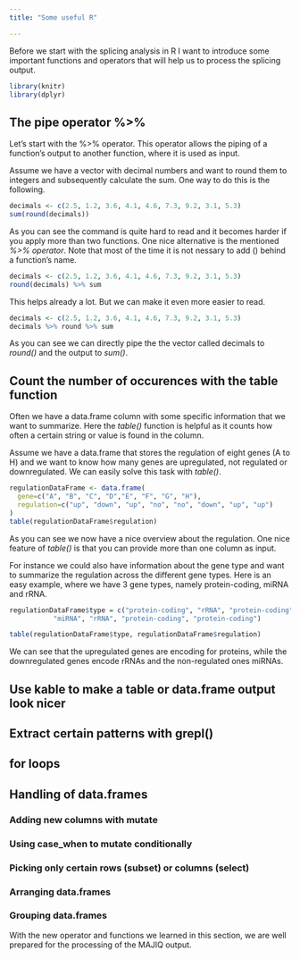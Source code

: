 ```yaml
---
title: "Some useful R"

---
```


Before we start with the splicing analysis in R I want to introduce some important functions and operators that will help us to process the splicing output.

```r
library(knitr)
library(dplyr)
```

## The pipe operator %\>%

Let's start with the %\>% operator. This operator allows the piping of a function's output to another function, where it is used as input.

Assume we have a vector with decimal numbers and want to round them to integers and subsequently calculate the sum. One way to do this is the following.

```r
decimals <- c(2.5, 1.2, 3.6, 4.1, 4.6, 7.3, 9.2, 3.1, 5.3)
sum(round(decimals))
```

As you can see the command is quite hard to read and it becomes harder if you apply more than two functions. One nice alternative is the mentioned *%\>% operator*. Note that most of the time it is not nessary to add () behind a function's name.

```r
decimals <- c(2.5, 1.2, 3.6, 4.1, 4.6, 7.3, 9.2, 3.1, 5.3)
round(decimals) %>% sum
```

This helps already a lot. But we can make it even more easier to read.

```r
decimals <- c(2.5, 1.2, 3.6, 4.1, 4.6, 7.3, 9.2, 3.1, 5.3)
decimals %>% round %>% sum
```

As you can see we can directly pipe the the vector called decimals to *round()* and the output to *sum()*.


## Count the number of occurences with the table function

Often we have a data.frame column with some specific information that we want to summarize. Here the *table()* function is helpful as it counts how often a certain string or value is found in the column.

Assume we have a data.frame that stores the regulation of eight genes (A to H) and we want to know how many genes are upregulated, not regulated or downregulated. We can easily solve this task with *table()*.

```r
regulationDataFrame <- data.frame(
  gene=c("A", "B", "C", "D","E", "F", "G", "H"),
  regulation=c("up", "down", "up", "no", "no", "down", "up", "up")
)
table(regulationDataFrame$regulation)
```

As you can see we now have a nice overview about the regulation. One nice feature of *table()* is that you can provide more than one column as input.

For instance we could also have information about the gene type and want to summarize the regulation across the different gene types. Here is an easy example, where we have 3 gene types, namely protein-coding, miRNA and rRNA.

```r

regulationDataFrame$type = c("protein-coding", "rRNA", "protein-coding", "miRNA",
           "miRNA", "rRNA", "protein-coding", "protein-coding")

table(regulationDataFrame$type, regulationDataFrame$regulation)
```

We can see that the upregulated genes are encoding for proteins, while the downregulated genes encode rRNAs and the non-regulated ones miRNAs.

## Use kable to make a table or data.frame output look nicer


## Extract certain patterns with grepl()

## for loops

## Handling of data.frames

### Adding new columns with mutate

### Using case_when to mutate conditionally

### Picking only certain rows (subset) or columns (select)

### Arranging data.frames

### Grouping data.frames




With the new operator and functions we learned in this section, we are well prepared for the processing of the MAJIQ output.


